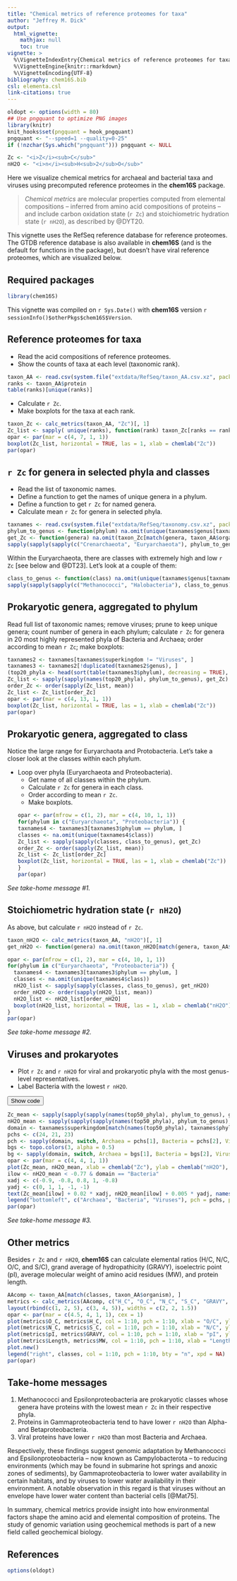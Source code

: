 ```yaml
---
title: "Chemical metrics of reference proteomes for taxa"
author: "Jeffrey M. Dick"
output:
  html_vignette:
    mathjax: null
    toc: true
vignette: >
  %\VignetteIndexEntry{Chemical metrics of reference proteomes for taxa}
  %\VignetteEngine{knitr::rmarkdown}
  %\VignetteEncoding{UTF-8}
bibliography: chem16S.bib
csl: elementa.csl
link-citations: true
---
```


<script>
function ToggleDiv(ID) {
  var D = document.getElementById("D-" + ID);
  var B = document.getElementById("B-" + ID);
  if (D.style.display === "none") {
    // open the div and change button text
    D.style.display = "block";
    B.innerText = "Hide code";
  } else {
    // close the div and change button text
    D.style.display = "none";
    B.innerText = "Show code";
  }
}
</script>

```r
oldopt <- options(width = 80)
## Use pngquant to optimize PNG images
library(knitr)
knit_hooks$set(pngquant = hook_pngquant)
pngquant <- "--speed=1 --quality=0-25"
if (!nzchar(Sys.which("pngquant"))) pngquant <- NULL
```

```r
Zc <- "<i>Z</i><sub>C</sub>"
nH2O <- "<i>n</i><sub>H<sub>2</sub>O</sub>"
```

Here we visualize chemical metrics for archaeal and bacterial taxa and viruses using precomputed reference proteomes in the **chem16S** package.

> *Chemical metrics* are molecular properties computed from elemental compositions -- inferred from amino acid compositions of proteins -- and include carbon oxidation state (`r Zc`) and stoichiometric hydration state (`r nH2O`), as described by @DYT20.

This vignette uses the RefSeq reference database for reference proteomes.
The GTDB reference database is also available in **chem16S** (and is the default for functions in the package), but doesn't have viral reference proteomes, which are visualized below.

## Required packages

```r
library(chem16S)
```

This vignette was compiled on `r Sys.Date()` with **chem16S** version `r sessionInfo()$otherPkgs$chem16S$Version`.

## Reference proteomes for taxa

* Read the acid compositions of reference proteomes.
* Show the counts of taxa at each level (taxonomic rank).
```r
taxon_AA <- read.csv(system.file("extdata/RefSeq/taxon_AA.csv.xz", package = "chem16S"))
ranks <- taxon_AA$protein
table(ranks)[unique(ranks)]
```

* Calculate `r Zc`.
* Make boxplots for the taxa at each rank.
```r
taxon_Zc <- calc_metrics(taxon_AA, "Zc")[, 1]
Zc_list <- sapply( unique(ranks), function(rank) taxon_Zc[ranks == rank] )
opar <- par(mar = c(4, 7, 1, 1))
boxplot(Zc_list, horizontal = TRUE, las = 1, xlab = chemlab("Zc"))
par(opar)
```

## `r Zc` for genera in selected phyla and classes

* Read the list of taxonomic names.
* Define a function to get the names of unique genera in a phylum.
* Define a function to get `r Zc` for named genera.
* Calculate mean `r Zc` for genera in selected phyla.
```r
taxnames <- read.csv(system.file("extdata/RefSeq/taxonomy.csv.xz", package = "chem16S"))
phylum_to_genus <- function(phylum) na.omit(unique(taxnames$genus[taxnames$phylum == phylum]))
get_Zc <- function(genera) na.omit(taxon_Zc[match(genera, taxon_AA$organism)])
sapply(sapply(sapply(c("Crenarchaeota", "Euryarchaeota"), phylum_to_genus), get_Zc), mean)
```

Within the Euryarchaeota, there are classes with extremely high and low `r Zc` [see below and @DT23]. Let's look at a couple of them:
```r
class_to_genus <- function(class) na.omit(unique(taxnames$genus[taxnames$class == class]))
sapply(sapply(sapply(c("Methanococci", "Halobacteria"), class_to_genus), get_Zc), mean)
```

## Prokaryotic genera, aggregated to phylum

Read full list of taxonomic names; remove viruses; prune to keep unique genera; count number of genera in each phylum; calculate `r Zc` for genera in 20 most highly represented phyla of Bacteria and Archaea; order according to mean `r Zc`; make boxplots:
```r
taxnames2 <- taxnames[taxnames$superkingdom != "Viruses", ]
taxnames3 <- taxnames2[!duplicated(taxnames2$genus), ]
(top20_phyla <- head(sort(table(taxnames3$phylum), decreasing = TRUE), 20))
Zc_list <- sapply(sapply(names(top20_phyla), phylum_to_genus), get_Zc)
order_Zc <- order(sapply(Zc_list, mean))
Zc_list <- Zc_list[order_Zc]
opar <- par(mar = c(4, 13, 1, 1))
boxplot(Zc_list, horizontal = TRUE, las = 1, xlab = chemlab("Zc"))
par(opar)
```

## Prokaryotic genera, aggregated to class

Notice the large range for Euryarchaota and Protobacteria.
Let's take a closer look at the classes within each phylum.

* Loop over phyla (Euryarchaeota and Proteobacteria).
  * Get name of all classes within the phylum.
  * Calculate `r Zc` for genera in each class.
  * Order according to mean `r Zc`.
  * Make boxplots.
```r
opar <- par(mfrow = c(1, 2), mar = c(4, 10, 1, 1))
for(phylum in c("Euryarchaeota", "Proteobacteria")) {
  taxnames4 <- taxnames3[taxnames3$phylum == phylum, ]
  classes <- na.omit(unique(taxnames4$class))
  Zc_list <- sapply(sapply(classes, class_to_genus), get_Zc)
  order_Zc <- order(sapply(Zc_list, mean))
  Zc_list <- Zc_list[order_Zc]
  boxplot(Zc_list, horizontal = TRUE, las = 1, xlab = chemlab("Zc"))
}
par(opar)
```

*See take-home message #1.*

## Stoichiometric hydration state (`r nH2O`)

As above, but calculate `r nH2O` instead of `r Zc`.

```r
taxon_nH2O <- calc_metrics(taxon_AA, "nH2O")[, 1]
get_nH2O <- function(genera) na.omit(taxon_nH2O[match(genera, taxon_AA$organism)])

opar <- par(mfrow = c(1, 2), mar = c(4, 10, 1, 1))
for(phylum in c("Euryarchaeota", "Proteobacteria")) {
  taxnames4 <- taxnames3[taxnames3$phylum == phylum, ]
  classes <- na.omit(unique(taxnames4$class))
  nH2O_list <- sapply(sapply(classes, class_to_genus), get_nH2O)
  order_nH2O <- order(sapply(nH2O_list, mean))
  nH2O_list <- nH2O_list[order_nH2O]
  boxplot(nH2O_list, horizontal = TRUE, las = 1, xlab = chemlab("nH2O"))
}
par(opar)
```

*See take-home message #2.*

## Viruses and prokaryotes

* Plot `r Zc` and `r nH2O` for viral and prokaryotic phyla with the most genus-level representatives.
* Label Bacteria with the lowest `r nH2O`.

<button id="B-viruses_top50" onclick="ToggleDiv('viruses_top50')">Show code</button>
<div id="D-viruses_top50" style="display: none">
```r
(top50_phyla <- head(sort(table(taxnames$phylum), decreasing = TRUE), 50))
```
</div>

```r
Zc_mean <- sapply(sapply(sapply(names(top50_phyla), phylum_to_genus), get_Zc), mean)
nH2O_mean <- sapply(sapply(sapply(names(top50_phyla), phylum_to_genus), get_nH2O), mean)
domain <- taxnames$superkingdom[match(names(top50_phyla), taxnames$phylum)]
pchs <- c(24, 21, 23)
pch <- sapply(domain, switch, Archaea = pchs[1], Bacteria = pchs[2], Viruses = pchs[3])
bgs <- topo.colors(3, alpha = 0.5)
bg <- sapply(domain, switch, Archaea = bgs[1], Bacteria = bgs[2], Viruses = bgs[3])
opar <- par(mar = c(4, 4, 1, 1))
plot(Zc_mean, nH2O_mean, xlab = chemlab("Zc"), ylab = chemlab("nH2O"), pch = pch, bg = bg)
ilow <- nH2O_mean < -0.77 & domain == "Bacteria"
xadj <- c(-0.9, -0.8, 0.8, 1, -0.8)
yadj <- c(0, 1, 1, -1, -1)
text(Zc_mean[ilow] + 0.02 * xadj, nH2O_mean[ilow] + 0.005 * yadj, names(top50_phyla[ilow]), cex = 0.9)
legend("bottomleft", c("Archaea", "Bacteria", "Viruses"), pch = pchs, pt.bg = bgs)
par(opar)
```

*See take-home message #3.*

## Other metrics

Besides `r Zc` and `r nH2O`, **chem16S** can calculate elemental ratios (H/C, N/C, O/C, and S/C), grand average of hydropathicity (GRAVY), isoelectric point (pI), average molecular weight of amino acid residues (MW), and protein length.

```r
AAcomp <- taxon_AA[match(classes, taxon_AA$organism), ]
metrics <- calc_metrics(AAcomp, c("H_C", "O_C", "N_C", "S_C", "GRAVY", "pI", "MW", "Length"))
layout(rbind(c(1, 2, 5), c(3, 4, 5)), widths = c(2, 2, 1.5))
opar <- par(mar = c(4.5, 4, 1, 1), cex = 1)
plot(metrics$O_C, metrics$H_C, col = 1:10, pch = 1:10, xlab = "O/C", ylab = "H/C")
plot(metrics$N_C, metrics$S_C, col = 1:10, pch = 1:10, xlab = "N/C", ylab = "S/C")
plot(metrics$pI, metrics$GRAVY, col = 1:10, pch = 1:10, xlab = "pI", ylab = "GRAVY")
plot(metrics$Length, metrics$MW, col = 1:10, pch = 1:10, xlab = "Length", ylab = "MW")
plot.new()
legend("right", classes, col = 1:10, pch = 1:10, bty = "n", xpd = NA)
par(opar)
```

## Take-home messages

1. Methanococci and Epsilonproteobacteria are prokaryotic classes whose genera have proteins with the lowest mean `r Zc` in their respective phyla.
2. Proteins in Gammaproteobacteria tend to have lower `r nH2O` than Alpha- and Betaproteobacteria.
3. Viral proteins have lower `r nH2O` than most Bacteria and Archaea.

Respectively, these findings suggest genomic adaptation by Methanococci and Epsilonproteobacteria -- now known as Campylobacterota -- to reducing environments (which may be found in submarine hot springs and anoxic zones of sediments), by Gammaproteobacteria to lower water availability in certain habitats, and by viruses to lower water availability in their environment.
A notable observation in this regard is that viruses without an envelope have lower water content than bacterial cells [@Mat75].

In summary, chemical metrics provide insight into how environmental factors shape the amino acid and elemental composition of proteins.
The study of genomic variation using geochemical methods is part of a new field called geochemical biology.

## References

```r
options(oldopt)
```
